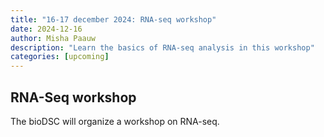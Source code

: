 ```yaml
---
title: "16-17 december 2024: RNA-seq workshop"
date: 2024-12-16
author: Misha Paauw
description: "Learn the basics of RNA-seq analysis in this workshop"
categories: [upcoming]
---
```


## RNA-Seq workshop

The bioDSC will organize a workshop on RNA-seq. 